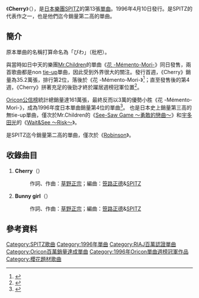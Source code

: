 {{Infobox Single
| Name           = Cherry<br />{{lang|ja|チェリー}}
| Artist         = [[SPITZ|SPITZ]]
| Album          = [[印度藍地平線|印度藍地平線]]
| Released       = 1996年4月10日
| Format         = [[單曲|單曲CD]]
| Recorded       = 1996年1月—2月
| Genre          = [[流行樂|流行]]、[[搖滾樂|搖滾]]
| Length         = 4分20秒
| Label          = [[Polydor_Records|Polydor]]
| Writer         = [[草野正宗|草野正宗]]
| Producer       = [[笹路正德|笹路正德]]&[[SPITZ|SPITZ]]
| Certification  = *Million（[[日本唱片協會|日本唱片協會]]）
| Chart position = *週間最高排行第1位（[[Oricon公信榜|Oricon]]）
*1996年度年間排行第4位（[[Oricon公信榜|Oricon]]）　　　　　　　
| Last single    = [[淚光閃爍☆|淚光閃爍☆]] <br /> （1995年）
| This single    = '''Cherry''' <br /> （1996年） 
| Next single    = [[岸邊_(單曲)|岸邊]] <br />（1996年）
}}
《'''Cherry'''》（{{lang-ja|'''チェリー'''}}），是[[日本|日本]][[樂團|樂團]][[SPITZ|SPITZ]]的第13張[[單曲|單曲]]。1996年4月10日發行。是SPITZ的代表作之一，也是他們迄今銷量第二高的單曲。

==簡介==
原本單曲的名稱打算命名為「びわ」（枇杷）。

與當時如日中天的樂團[[Mr.Children|Mr.Children]]的單曲《[[花_-Mémento-Mori-|花 -Mémento-Mori-]]》同日發售，兩首歌曲都是non [[tie-up|tie-up]]單曲，因此受到外界很大的關注。發行首週，《Cherry》銷量為35.2萬張，排行第2位，落後於《花 -Mémento-Mori-》<ref>{{Cite web |url=http://www.musictvprogram.com/corner-ranking-1996-4-22.html |script-title=ja:1996年4月22日付 シングルチャート TOP10 |accessdate=2010-09-27 |archive-date=2010-10-11 |archive-url=https://web.archive.org/web/20101011083555/http://musictvprogram.com/corner-ranking-1996-4-22.html |dead-url=no }}</ref>；直至發售後的第4週，《Cherry》拼著充足的後勁才終於躍居週榜冠軍位置<ref>{{Cite web |url=http://www.musictvprogram.com/corner-ranking-1996-5-13.html |script-title=ja:1996年5月13日付 シングルチャート TOP10 |accessdate=2010-09-27 |archive-date=2010-10-11 |archive-url=https://web.archive.org/web/20101011050217/http://musictvprogram.com/corner-ranking-1996-5-13.html |dead-url=no }}</ref>。

[[Oricon公信榜|Oricon公信榜]]統計總銷量達161萬張，最終反而以3萬的優勢小胜《花 -Mémento-Mori-》，成為1996年度日本單曲銷量第4位的單曲<ref>{{Cite web |url=http://www.musictvprogram.com/corner-ranking-1996.html |script-title=ja:1996年間シングルランキング TOP100 |access-date=2010-09-27 |archive-url=https://web.archive.org/web/20120430053953/http://www.musictvprogram.com/corner-ranking-1996.html |archive-date=2012-04-30 |dead-url=yes }}</ref>。 也是日本史上銷量第三高的無tie-up單曲，僅次於Mr.Children的《[[See-Saw_Game_～勇敢的戀曲～|See-Saw Game ～勇敢的戀曲～]]》和[[宇多田光|宇多田光]]的《[[Wait&See_～Risk～|Wait&See ～Risk～]]》。

是SPITZ迄今銷量第二高的單曲，僅次於《[[Robinson_(單曲)|Robinson]]》。

==收錄曲目==
# '''Cherry'''（{{lang|ja|チェリー}}）
#:作詞、作曲：[[草野正宗|草野正宗]]；編曲：[[笹路正德|笹路正德]]&[[SPITZ|SPITZ]]
# '''Bunny girl'''（{{lang|ja|バニーガール}}）
#:作詞、作曲：[[草野正宗|草野正宗]]；編曲：[[笹路正德|笹路正德]]&[[SPITZ|SPITZ]]

==參考資料==
{{reflist}}

{{DEFAULTSORT:Cherry}}
[[Category:SPITZ歌曲|Category:SPITZ歌曲]]
[[Category:1996年單曲|Category:1996年單曲]]
[[Category:RIAJ百萬認證單曲|Category:RIAJ百萬認證單曲]]
[[Category:Oricon百萬銷量達成單曲|Category:Oricon百萬銷量達成單曲]]
[[Category:1996年Oricon單曲週榜冠軍作品|Category:1996年Oricon單曲週榜冠軍作品]]
[[Category:櫻花題材歌曲|Category:櫻花題材歌曲]]